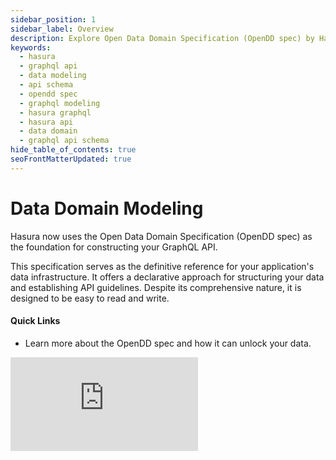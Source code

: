 ```yaml
---
sidebar_position: 1
sidebar_label: Overview
description: Explore Open Data Domain Specification (OpenDD spec) by Hasura for GraphQL API modeling. Guides on modeling types, creating data models, and defining permissions.
keywords:
  - hasura
  - graphql api
  - data modeling
  - api schema
  - opendd spec
  - graphql modeling
  - hasura graphql
  - hasura api
  - data domain
  - graphql api schema
hide_table_of_contents: true
seoFrontMatterUpdated: true
---
```



# Data Domain Modeling

<div className="overview-header">
  <div className="overview-text">
    <p>
      Hasura now uses the Open Data Domain Specification (OpenDD spec) as the foundation for constructing your GraphQL API.
    </p>
    <p>
      This specification serves as the definitive reference for your application's data infrastructure. It offers a
      declarative approach for structuring your data and establishing API guidelines. Despite its comprehensive nature, it is
      designed to be easy to read and write.
    </p>
    <h4>Quick Links</h4>
    <ul>
      <li>
        <VersionedLink to="/data-domain-modeling/introduction/">Learn more about the OpenDD spec and how it can unlock
          your data.
        </VersionedLink>
      </li>
    </ul>

  </div>
 <iframe
        src="https://www.youtube.com/embed/jXiDgAjwfLs"
        frameBorder="0"
        allow="accelerometer; autoplay; encrypted-media; gyroscope; picture-in-picture"
        allowFullScreen
      />
</div>

<div className="overview-gallery">
  <VersionedLink to="/data-domain-modeling/types/">
    <div className="card">
      <h3>Learn OpenDD types</h3>
      <p>Learn more about the OpenDD types available to you as you define your application's data layer.</p>
    </div>
  </VersionedLink>
  <VersionedLink to="/data-domain-modeling/models/">
    <div className="card">
      <h3>Create models</h3>
      <p>Models act as the building blocks for your application's data layer. Learn how to create them.</p>
    </div>
  </VersionedLink>
  <VersionedLink to="/data-domain-modeling/permissions">
    <div className="card">
      <h3>Define permissions</h3>
      <p>
        Permissions give you a simple, declarative means of determining user roles with fine-grained access control.
      </p>
    </div>
  </VersionedLink>
</div>
